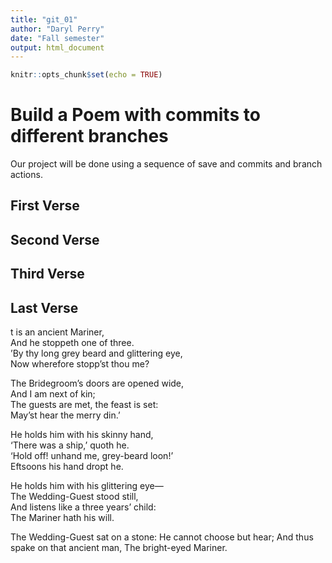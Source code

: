 ```yaml
---
title: "git_01"
author: "Daryl Perry"
date: "Fall semester"
output: html_document
---
```


```r
knitr::opts_chunk$set(echo = TRUE)
```
# Build a Poem with commits to different branches
Our project will be done using a sequence of save and commits and branch actions.
<!-- Do not modify or change any text in "!--" bracketed areas such as this --- these are instructions to
you, if you change any of this the git program will notice it and compromise your git merging strategy !-->

## First Verse 
<!--Put the first five lines of a poem by Lewis Carrol in this section!-->

## Second Verse
<!--Put the first five lines of a poem by Robert Frost here!-->

## Third Verse
<!--Put the first two verses of The Walrus and the Carpenter here!-->

## Last Verse
<!--Put a short poem of your choice 8-20 lines,here!-->
t is an ancient Mariner,  
And he stoppeth one of three.  
’By thy long grey beard and glittering eye,  
Now wherefore stopp’st thou me?  

The Bridegroom’s doors are opened wide,  
And I am next of kin;  
The guests are met, the feast is set:  
May’st hear the merry din.’  

He holds him with his skinny hand,  
‘There was a ship,’ quoth he.  
‘Hold off! unhand me, grey-beard loon!’  
Eftsoons his hand dropt he.  

He holds him with his glittering eye—  
The Wedding-Guest stood still,  
And listens like a three years’ child:  
The Mariner hath his will.  



The Wedding-Guest sat on a stone:
He cannot choose but hear;
And thus spake on that ancient man,
The bright-eyed Mariner.